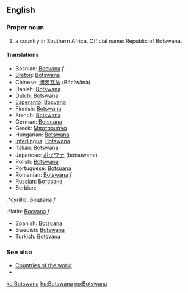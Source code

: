 ==English==

===Proper noun===

# a country in Southern Africa. Official name: Republic of Botswana.

====Translations====
*Bosnian: [[Bocvana]] ''f''
*[[Breton]]: [[Botswana]]
*Chinese: [[博茨瓦纳]] (Bócíwǎnà)
*Danish: [[Botswana]]
*Dutch: [[Botswana]]
*[[Esperanto]]: [[Bocvano]]
*Finnish: [[Botswana]]
*French: [[Botswana]]
*German: [[Botsuana]]
*Greek: [[Μποτσουάνα]]
*Hungarian: [[Botswana]]
*[[Interlingua]]: [[Botswana]]
*Italian: [[Botswana]]
*Japanese: [[ボツワナ]] (botsuwana)
*Polish: [[Botswana]]
*Portuguese: [[Botsuana]]
*Romanian: [[Botswana]] ''f''
*Russian: [[Ботсвана]]
*Serbian:
:*cyrillic: [[Боцвана]] ''f''
:*latin: [[Bocvana]] ''f''
*Spanish: [[Botsuana]]
*Swedish: [[Botswana]]
*Turkish: [[Botsvana]]

===See also===
*[[Countries of the world]]
*

[[ku:Botswana]]
[[hu:Botswana]]
[[no:Botswana]]